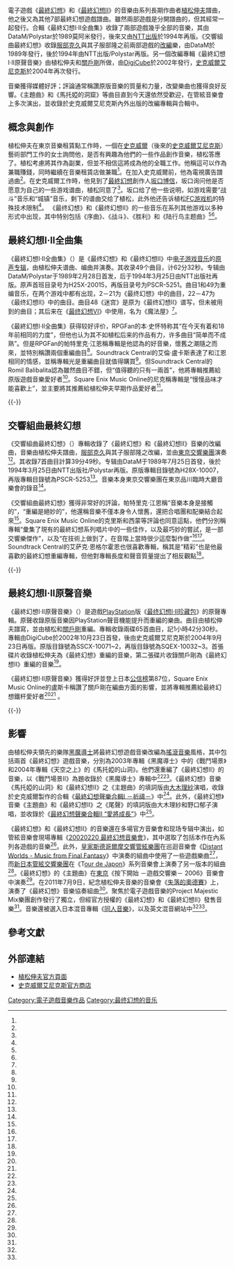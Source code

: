 {{NoteTA
| G1=Games
| G2=Square Enix
}}

{{最终幻想系列的音乐}}

電子遊戲《[[最終幻想_(遊戲)|最終幻想]]》和《[[最終幻想II|最終幻想II]]》的音樂由系列長期作曲者[[植松伸夫|植松伸夫]]譜曲，他之後又為其他7部最終幻想遊戲譜曲。雖然兩部遊戲是分開譜曲的，但其經常一起發行。合輯《最終幻想I·II全曲集》收錄了兩部遊戲幾乎全部的音樂，其由DataM/Polystar於1989莫阿米發行，後來又由[[NTT出版|NTT出版]]於1994年再版。《交響組曲最終幻想》收錄[[服部克久|服部克久]]與其子服部隆之前兩部遊戲的[[改編|改編]]樂，由DataM於1989年發行，後於1994年由NTT出版/Polystar再版。另一個改編專輯《最終幻想I·II原聲音樂》由植松伸夫和[[關戶剛|關戶剛]]所做，由[[DigiCube|DigiCube]]於2002年發行，[[史克威爾艾尼克斯|史克威爾艾尼克斯]]於2004年再次發行。

音樂獲得媒體好評；評論通常稱讚原版音樂的質量和力量，改變樂曲也獲得良好反響。《主題曲》和《馬托婭的洞窟》等曲目直到今天還依然受歡迎，在管絃音樂會上多次演出，並收錄於史克威爾艾尼克斯內外出版的改編專輯與合輯中。

== 概念與創作 ==

植松伸夫在東京音樂租賃點工作時，一個在[[史克威爾|史克威爾]]（後來的[[史克威爾艾尼克斯|史克威爾艾尼克斯]]）藝術部門工作的女士詢問他，是否有興趣為他們的一些作品創作音樂，植松答應了。植松考慮將其作為副業，但並不相信這將成為他的全職工作。他稱這可以作為兼職賺錢，同時繼續在音樂租賃店做兼職<ref name="1UP" />。在加入史克威爾前，他為電視廣告譜過曲<ref name="SEU" />。在史克威爾工作時，他見到了[[最終幻想|最終幻想]]創作人[[坂口博信|坂口博信]]，坂口询问他是否愿意为自己的一些游戏谱曲，植松同意了<ref name="1UP" />。坂口给了他一些说明，如游戏需要“战斗”音乐和“城镇”音乐，剩下的谱曲交给了植松，此外他还告诉植松[[FC游戏机|FC游戏机]]的特殊技术限制<ref name="1UP" />。<!-- RE-ADD WHEN ANYONE FIGURES OUT WHAT TRACK HE'S REFERRING TO Nobuo Uematsu has said that his favorite ''Final Fantasy'' track he has ever composed was the "An Call" track from ''Final Fantasy II'', as he feels that it is "very symbolic" of the series as a whole.<ref name="IGNNOBUOint">{{cite web | author=D., Spence | title=Nobuo Uematsu Interview | url=http://www.ign.com/articles/2004/07/09/nobuo-uematsu-interview | publisher=[[IGN|IGN]]| accessdate=2008-07-26}}</ref> -->《最终幻想》和《最终幻想II》的一些音乐在系列其他游戏以多种形式中出现，其中特别包括《序曲》、《战斗》、《胜利》和《陆行鸟主题曲》<ref name="RPGFAS" /><ref name="SEMOASO" />。

== 最終幻想I·II全曲集 ==

{{Infobox album
| Name = 最終幻想I·II全曲集
| Type = Soundtrack
| Artist = [[植松伸夫|植松伸夫]]
| Cover =
| Cover size =
| Released = 1989年2月28日<br/>1994年3月25日<small>（再版）</small>
| Recorded =
| Genre = [[芯片音乐|芯片]]、[[古典音乐|古典]]、[[Electro|Electro]], [[电子音乐|电子]]<ref>{{cite web|title=Nobuo Uematsu – All Sounds Of Final Fantasy I•II|url=http://www.discogs.com/Nobuo-Uematsu-All-Sounds-Of-Final-Fantasy-III/release/706948|publisher=[[Discogs|Discogs]]|accessdate=7 August 2012|archive-date=2021-02-19|archive-url=https://web.archive.org/web/20210219153949/https://www.discogs.com/Nobuo-Uematsu-All-Sounds-Of-Final-Fantasy-III/release/706948|dead-url=no}}</ref>、[[电子游戏音乐|游戏]]
| Length = 62:32
| Label = DataM/Polystar<br/>[[NTT出版|NTT出版]]<small>（再版）</small>
| Producer =
| Reviews =
}}

《最終幻想I·II全曲集》（{{lang|ja|ファイナルファンタジーI・II全曲集}}）是《最终幻想》和《最终幻想II》中[[电子游戏音乐|电子游戏音乐]]的[[原声音乐|原声]][[专辑|专辑]]，由植松伸夫谱曲、编曲并演奏。其收录49个曲目，计62分32秒。专辑由DataM/Polystar于1989年2月28日首发，后于1994年3月25日由NTT出版社再版。原声首班目录号为H25X-20015，再版目录号为PSCR-5251。曲目1和49为重编音乐，在两个游戏中都有出现，2－21为《最终幻想》中的曲目，22－47为《最终幻想II》中的曲目。曲目48《迷宫》是原为《最终幻想II》谱写，但未被用到的曲目；其后来在《[[最终幻想VI|最终幻想VI]]》中使用，名为《魔法屋》<ref name="RPGFAS" />。

《最終幻想I·II全曲集》获得较好评价，RPGFan的本·史怀特称其“在今天有着和18年前相同的力度”，但他也认为其不如植松后来的作品有力，许多曲目“简单而不成熟”。但是RPGFan的帕特里克·江恩稱專輯是他認為的好音樂，懷舊之潮隨之而來，並特別稱讚兩個重編曲目<ref name="RPGFAS" />。Soundtrack Central的艾倫·盧卡斯表達了和江恩相同的情感，並稱專輯光是重編曲目就值得購買<ref name="SCASO" />。但Soundtrack Central的Romil Balibalita認為雖然曲目不錯，但“值得聽的只有一兩首”，他將專輯推薦給原版遊戲音樂愛好者<ref name="SCASO" />。Square Enix Music Online的尼克稱專輯是“慢慢品味才能喜歡上”，並主要將其推薦給植松伸夫早期作品愛好者<ref name="SEMOASO" />。

{{tracklist
| headline = 曲目列表
| collapsed = yes
| extra_column = 中文翻譯
| title1 = WELCOME TO F.F.WORLD
| extra1 = 歡迎來到F.F.的世界
| length1 = 6:57
| title2 = {{lang|ja|プレリュード}}
| extra2 = 前奏曲
| length2 = 0:52
| title3 = {{lang|ja|オープニング・テーマ}}
| extra3 = 片頭曲
| length3 = 1:25
| title4 = {{lang|ja|コーネリア城}}
| extra4 = 坷尼利亞城
| length4 = 0:47
| title5 = {{lang|ja|メインテーマ}}
| extra5 = 主题曲
| length5 = 1:02
| title6 = {{lang|ja|カオスの神殿}}
| extra6 = 混沌神殿
| length6 = 1:00
| title7 = {{lang|ja|マトーヤの洞窟}}
| extra7 = 馬托婭的洞窟
| length7 = 1:13
| title8 = {{lang|ja|街}}
| extra8 = 城鎮
| length8 = 0:52
| title9 = {{lang|ja|店}}
| extra9 = 商店
| length9 = 1:00
| title10 = {{lang|ja|船}}
| extra10 = 船
| length10 = 0:48
| title11 = {{lang|ja|海底神殿}}
| extra11 = 海底神殿
| length11 = 1:27
| title12 = {{lang|ja|ダンジョン}}
| extra12 = 迷宮
| length12 = 0:56
| title13 = {{lang|ja|メニュー画面}}
| extra13 = 菜單畫面
| length13 = 0:41
| title14 = {{lang|ja|飛空船}}
| extra14 = 飛空艇
| length14 = 0:50
| title15 = {{lang|ja|グルグ火山}}
| extra15 = 古魯古火山
| length15 = 1:12
| title16 = {{lang|ja|浮遊城}}
| extra16 = 浮动城堡
| length16 = 1:14
| title17 = {{lang|ja|戦闘シーン}}
| extra17 = 戰鬥場景
| length17 = 1:36
| title18 = {{lang|ja|勝利}}
| extra18 = 勝利
| length18 = 0:38
| title19 = {{lang|ja|エンディングテーマ}}
| extra19 = 片尾曲
| length19 = 1:49
| title20 = {{lang|ja|デッドミュージック}}
| extra20 = 死亡音樂
| length20 = 0:53
| title21 = {{lang|ja|セーブミュージック}}
| extra21 = 存檔音樂
| length21 = 0:07
| title22 = {{lang|ja|プレリュード}}
| extra22 = 前奏曲
| length22 = 0:46
| title23 = {{lang|ja|戦闘シーン１}}
| extra23 = 戰鬥場景1
| length23 = 1:28
| title24 = {{lang|ja|生き返りの間}}
| extra24 = 復活之時
| length24 = 0:24
| title25 = {{lang|ja|再会}}
| extra25 = 團聚
| length25 = 0:09
| title26 = {{lang|ja|反乱軍のテーマ}}
| extra26 = 反抗軍主旋律
| length26 = 1:15
| title27 = {{lang|ja|街}}
| extra27 = 城鎮
| length27 = 1:46
| title28 = {{lang|ja|メインテーマ}}
| extra28 = 主題曲
| length28 = 1:26
| title29 = {{lang|ja|パンデモニウム城}}
| extra29 = 大混亂城
| length29 = 1:04
| title30 = {{lang|ja|帝国軍のテーマ}}
| extra30 = 帝國軍主旋律
| length30 = 1:29
| title31 = {{lang|ja|チョコボのテーマ}}
| extra31 = 陸行鳥主旋律
| length31 = 0:25
| title32 = {{lang|ja|魔導士の塔}}
| extra32 = 魔導士之塔
| length32 = 1:25
| title33 = {{lang|ja|脱出！}}
| extra33 = 逃生！
| length33 = 0:20
| title34 = {{lang|ja|古城}}
| extra34 = 古城堡
| length34 = 0:51
| title35 = {{lang|ja|ダンジョン}}
| extra35 = 迷宮
| length35 = 1:46
| title36 = {{lang|ja|皇帝復活}}
| extra36 = 皇帝復活
| length36 = 0:27
| title37 = {{lang|ja|戦闘シーン２}}
| extra37 = 戰鬥場景2
| length37 = 2:10
| title38 = {{lang|ja|勝利}}
| extra38 = 勝利
| length38 = 0:40
| title39 = {{lang|ja|フィナーレ}}
| extra39 = 結局
| length39 = 3:09
| title40 = {{lang|ja|ワルツ}}
| extra40 = 華爾茲
| length40 = 0:41
| title41 = {{lang|ja|王女の誘惑}}
| extra41 = 公主的誘惑
| length41 = 0:28
| title42 = {{lang|ja|デッドミュージック}}
| extra42 = 死亡音樂
| length42 = 0:50
| title43 = {{lang|ja|ファンファーレ}}
| extra43 = 号角齐鸣
| length43 = 0:06
| title44 = {{lang|ja|仲間に加える}}
| extra44 = 夥伴加入
| length44 = 0:07
| title45 = {{lang|ja|店}}
| extra45 = 上店
| length45 = 0:41
| title46 = {{lang|ja|飛空船}}
| extra46 = 飛空艇
| length46 = 0:56
| title47 = {{lang|ja|戦闘シーン３}}
| extra47 = 戰鬥場景3
| length47 = 1:58
| title48 = {{lang|ja|ダンジョン}}
| extra48 = 迷宮
| length48 = 0:59
| title49 = FAREWELL! F.F. WORLD
| extra49 = 再見！F.F.的世界
| length49 = 7:25
}}{{-}}

== 交響組曲最終幻想 ==

{{Infobox album
| Name = 交響組曲最終幻想
| Type = Soundtrack
| Artist = [[植松伸夫|植松伸夫]]
| Cover =
| Cover size =
| Released = 1989年7月25日<br/>1994年3月25日<small>（再版）</small>
| Recorded =
| Genre =
| Length = 39:49
| Label = DataM<br/>[[NTT出版|NTT出版]]/Polystar<small>（再版）</small>
| Producer =
| Reviews =
}}

《交響組曲最終幻想》（{{lang|ja|交響組曲ファイナルファンタジー}}）專輯收錄了《最終幻想》和《最終幻想II》音樂的改編曲，音樂由植松伸夫譜曲，[[服部克久|服部克久]]與其子服部隆之改編，並由[[東京交響樂團|東京交響樂團]]演奏<ref name="SCFFSS" />。其收錄7首曲目計算39分49秒。专辑由DataM于1989年7月25日首發，後於1994年3月25日由NTT出版社/Polystar再版。原版專輯目錄號為H28X-10007，再版專輯目錄號為PSCR-5253<ref name="RPGFSSFF" />。音樂本身東京交響樂團在東京品川臨時大廳音樂會的錄音<ref name="FFSSliner" />。

《交響組曲最終幻想》獲得非常好的評論，帕特里克·江恩稱“音樂本身是接觸的”，“重編是絕妙的”，他還稱音樂不僅本身令人懷舊，還把合唱團和配樂結合起來<ref name="RPGFSSFF" />。Square Enix Music Online的克里斯和西蒙等評論也同意這點，他們分別稱專輯“彙集了現有的最終幻想系列唱片中的一些佳作，以及最巧妙的嘗試，是一部交響樂傑作”，以及“在技術上做到了，在音階上當時很少這麼製作做”<ref name="SEMOFFSSreview" /><ref name="SEMOFFSSreview2" />。Soundtrack Central的艾萨克·恩格尔霍恩也很喜歡專輯，稱其是“精彩”也是他最喜歡的最終幻想重編專輯，但他對專輯長度和聲音質量提出了相反觀點<ref name="SCFFSS" />。

{{tracklist
| headline = 曲目列表<ref name="RPGFSSFF" />
| collapsed = yes
| extra_column = 原版曲目<small>（遊戲）</small>
| title1 = SCENE I
| extra1 = 《主題曲》<small>（《最終幻想II》）</small>
| length1 = 4:19
| title2 = SCENE II
| extra2 = 《戰鬥場景2》<small>（《最終幻想II》）</small>
| length2 = 5:04
| title3 = SCENE III
| extra3 = 《片頭曲》、《城鎮》、《馬托婭的山洞》<small>（《最終幻想》）</small>
| length3 = 6:08
| title4 = SCENE IV
| extra4 = 《結局》<small>（《最終幻想II》）</small>
| length4 = 5:24
| title5 = SCENE V - Prelude
| extra5 = 《主題曲》、《混沌神殿》<small>（《最終幻想》）</small>
| length5 = 8:14
| title6 = SCENE VI
| extra6 = 《古魯古火山》<small>（《最終幻想》）</small>，《迷宮》、《帝國軍主旋律》<small>（《最終幻想II》）</small>
| length6 = 5:05
| title7 = SCENE VII
| extra7 = 《反抗軍主旋律》<small>（《最終幻想II》）</small>
| length7 = 5:31
}}{{-}}

== 最終幻想I·II原聲音樂 ==

{{Infobox album
| Name =最終幻想I·II原聲音樂
| Type = Soundtrack
| Artist = [[植松伸夫|植松伸夫]]
| Cover =
| Cover size =
| Released = 2002年10月23日<br/>2004年9月23日<small>（再版）</small>
| Recorded =
| Genre =
| Length = 碟片1：55:11<br/>碟片2：47:19
| Label = [[DigiCube|DigiCube]]<br/>[[Square_Enix|Square Enix]] <small>(re-release)</small>
| Producer =
| Reviews =
}}

《最終幻想I·II原聲音樂》（{{lang|ja|ファイナルファンタジーI・II　オリジナル・サウンドトラック}}）是遊戲[[PlayStation|PlayStation]]版《[[最终幻想I·II珍藏包|最终幻想I·II珍藏包]]》的原聲專輯。原聲收錄原版音樂因PlayStation聲音機能提升而重編的樂曲。曲目由植松伸夫譜寫，並由植松和[[關戶剛|關戶剛]]重編。專輯收錄兩碟65首曲目，記1小時42分30秒。專輯由DigiCube於2002年10月23日首發，後由史克威爾艾尼克斯於2004年9月23日再版。原版目錄號為SSCX-10071~2，再版目錄號為SQEX-10032~3。首張碟片收錄植松伸夫為《最終幻想》重編的音樂，第二張碟片收錄關戶剛為《最終幻想II》重編的音樂<ref name="RPGFOS2" />。

《最終幻想I·II原聲音樂》獲得好評並登上日本[[公信榜|公信榜]]第87位，Square Enix Music Online的盧斯卡稱讚了關戶剛在編曲方面的影響，並將專輯推薦給最終幻想鐵杆愛好者<ref name="RPGFOS2" /><ref name="ORIASO" />
。

{{tracklist
| headline = 碟片1
| collapsed = yes
| extra_column = 中文翻譯
| title1 = {{lang|ja|オープニング・ムービー}}
| extra1 = 開場動畫
| length1 = 2:02
| title2 = {{lang|ja|オープニング・ムービー+SE}}
| extra2 = 開場動畫+SE
| length2 = 2:02
| title3 = {{lang|ja|オープニング・デモ}}
| extra3 = 開頭演示
| length3 = 1:57
| title4 = {{lang|ja|プレリュード}}
| extra4 = 前奏曲
| length4 = 1:46
| title5 = {{lang|ja|オープニング・テーマ}}
| extra5 = 片頭曲
| length5 = 1:52
| title6 = {{lang|ja|コーネリア城}}
| extra6 = 坷尼利亞城堡
| length6 = 2:15
| title7 = {{lang|ja|メイン・テーマ}}
| extra7 = 主題曲
| length7 = 2:38
| title8 = {{lang|ja|カオスの神殿}}
| extra8 = 混沌神殿
| length8 = 1:46
| title9 = {{lang|ja|マトーヤの洞窟}}
| extra9 = 馬托婭的洞窟
| length9 = 2:28
| title10 = {{lang|ja|街}}
| extra10 = 城鎮
| length10 = 1:53
| title11 = {{lang|ja|店}}
| extra11 = 商店
| length11 = 1:22
| title12 = {{lang|ja|船}}
| extra12 = 船
| length12 = 1:38
| title13 = {{lang|ja|海底神殿}}
| extra13 = 海底神殿
| length13 = 1:42
| title14 = {{lang|ja|ダンジョン}}
| extra14 = 迷宮
| length14 = 1:30
| title15 = {{lang|ja|メニュー画面}}
| extra15 = 菜單畫面
| length15 = 0:58
| title16 = {{lang|ja|飛空船}}
| extra16 = 飛空艇
| length16 = 1:29
| title17 = {{lang|ja|グルグ火山}}
| extra17 = 古魯古火山
| length17 = 2:36
| title18 = {{lang|ja|浮遊城}}
| extra18 = 浮空城堡
| length18 = 2:28
| title19 = {{lang|ja|戦闘シーン}}
| extra19 = 戰鬥場景
| length19 = 1:39
| title20 = {{lang|ja|勝利}}
| extra20 = 勝利
| length20 = 0:49
| title21 = {{lang|ja|デッドミュージック}}
| extra21 = 死亡音樂
| length21 = 0:56
| title22 = {{lang|ja|セーブミュージック}}
| extra22 = 存檔音樂
| length22 = 0:11
| title23 = {{lang|ja|教会}}
| extra23 = 教堂
| length23 = 1:58
| title24 = {{lang|ja|廃れた城}}
| extra24 = 荒廢的城堡
| length24 = 2:12
| title25 = {{lang|ja|リュート}}
| extra25 = 琵琶曲
| length25 = 0:35
| title26 = {{lang|ja|橋をかけろ}}
| extra26 = 搭橋
| length26 = 0:42
| title27 = {{lang|ja|深き場所へ}}
| extra27 = 進入深處
| length27 = 0:17
| title28 = {{lang|ja|ファンファーレ}}
| extra28 = 号角齐鸣
| length28 = 0:08
| title29 = {{lang|ja|クリスタル復活}}
| extra29 = 水晶復活
| length29 = 0:16
| title30 = {{lang|ja|大事なものゲット}}
| extra30 = 重要物入手
| length30 = 0:09
| title31 = {{lang|ja|宿屋}}
| extra31 = 旅館
| length31 = 1:22
| title32 = {{lang|ja|中ボスバトル}}
| extra32 = 中頭目
| length32 = 1:34
| title33 = {{lang|ja|ボスバトルA}}
| extra33 = 頭目戰A
| length33 = 2:11
| title34 = {{lang|ja|ボスバトルB}}
| extra34 = 頭目戰B
| length34 = 2:13
| title35 = {{lang|ja|ラストバトル}}
| extra35 = 決戰
| length35 = 1:51
| title36 = {{lang|ja|エンディング・テーマ}}
| extra36 = 片尾曲
| length36 = 2:06
}}
{{tracklist
| headline = 碟片2
| collapsed = yes
| extra_column = 中文翻譯
| title1 = {{lang|ja|オープニング・ムービー}}
| extra1 = 開場動畫
| length1 = 2:37
| title2 = {{lang|ja|オープニング・ムービー+SE}}
| extra2 = 開場動畫+SE
| length2 = 2:39
| title3 = {{lang|ja|オープニング・テーマ}}
| extra3 = 開場曲
| length3 = 1:28
| title4 = {{lang|ja|プレリュード}}
| extra4 = 前奏曲
| length4 = 1:33
| title5 = {{lang|ja|戦闘シーン１}}
| extra5 = 戰鬥場景1
| length5 = 1:38
| title6 = {{lang|ja|生き返りの間}}
| extra6 = 復活之時
| length6 = 1:25
| title7 = {{lang|ja|再会}}
| extra7 = 團聚
| length7 = 0:13
| title8 = {{lang|ja|反乱軍のテーマ}}
| extra8 = 反抗軍主題曲
| length8 = 2:26
| title9 = {{lang|ja|街}}
| extra9 = 城鎮
| length9 = 1:56
| title10 = {{lang|ja|メイン・テーマ}}
| extra10 = 主題曲
| length10 = 2:50
| title11 = {{lang|ja|パンデモニウム城}}
| extra11 = 大混亂城
| length11 = 1:18
| title12 = {{lang|ja|帝国軍のテーマ}}
| extra12 = 帝國軍主題曲
| length12 = 2:55
| title13 = {{lang|ja|チョコボのテーマ}}
| extra13 = 陸行鳥主題曲
| length13 = 0:31
| title14 = {{lang|ja|魔導士の塔}}
| extra14 = 魔導士之塔
| length14 = 1:34
| title15 = {{lang|ja|脱出！}}
| extra15 = 逃生！
| length15 = 1:15
| title16 = {{lang|ja|古城}}
| extra16 = 古城堡
| length16 = 2:44
| title17 = {{lang|ja|ダンジョン}}
| extra17 = 迷宮
| length17 = 1:54
| title18 = {{lang|ja|皇帝復活}}
| extra18 = 皇帝復活
| length18 = 0:49
| title19 = {{lang|ja|勝利}}
| extra19 = 勝利
| length19 = 0:46
| title20 = {{lang|ja|ワルツ}}
| extra20 = 華爾茲
| length20 = 0:50
| title21 = {{lang|ja|王女の誘惑}}
| extra21 = 公主的誘惑
| length21 = 1:47
| title22 = {{lang|ja|デッドミュージック}}
| extra22 = 死亡音樂
| length22 = 0:57
| title23 = {{lang|ja|ファンファーレ}}
| extra23 = 号角齐鸣
| length23 = 0:09
| title24 = {{lang|ja|仲間に加える}}
| extra24 = 夥伴加入
| length24 = 0:09
| title25 = {{lang|ja|宿屋}}
| extra25 = 旅館
| length25 = 0:09
| title26 = {{lang|ja|戦闘シーンA}}
| extra26 = 戰鬥場景A
| length26 = 2:25
| title27 = {{lang|ja|戦闘シーンB}}
| extra27 = 戰鬥場景B
| length27 = 2:04
| title28 = {{lang|ja|戦闘シーン２}}
| extra28 = 戰鬥場景2
| length28 = 2:20
| title29 = {{lang|ja|フィナーレ}}
| extra29 = 結局
| length29 = 4:10
}}{{-}}

== 影響 ==

由植松伸夫領先的樂隊[[黑魔導士|黑魔導士]]將最終幻想遊戲音樂改編為[[搖滾音樂|搖滾音樂]]風格，其中包括兩首《最終幻想》遊戲音樂，分別為2003年專輯《黑魔導士》中的《戰鬥場景》和2004年專輯《天空之上》的《馬托婭的山洞》。他們還重編了《最終幻想II》的音樂，以《戰鬥場景II》為題收錄於《黑魔導士》專輯中<ref name="TBMinfo" /><ref name="TBM2info" />。《最終幻想》音樂《馬托婭的山洞》和《最終幻想II》之《主題曲》的填詞版由[[大木理紗|大木理紗]]演唱，收錄於史克威爾製作的合輯《[[最終幻想聲樂合輯I_－祈禱－|最終幻想聲樂合輯I －祈禱－]]》中<ref name="FFPinfo" />。此外，《最終幻想》音樂《主題曲》和《最終幻想II》之《尾聲》的填詞版由大木理紗和野口郁子演唱，並收錄於《[[最終幻想聲樂合輯II_“愛將成長”|最終幻想聲樂合輯II “愛將成長”]]》中<ref name="FFLWGinfo" />。

《最終幻想》和《最終幻想II》的音樂還在多場官方音樂會和现场专辑中演出，如管絃音樂會現場專輯《[[20020220_最終幻想音樂會|20020220 最終幻想音樂會]]》，其中選取了包括本作在內系列各遊戲的音樂<ref name="RPGF20020220review" />。此外，[[皇家斯德哥爾摩交響管絃樂團|皇家斯德哥爾摩交響管絃樂團]]在巡迴音樂會《[[Distant_Worlds_-_Music_from_Final_Fantasy|Distant Worlds - Music from Final Fantasy]]》中演奏的組曲中使用了一些遊戲樂曲<ref name="SEMOFFDinfo" />，而[[新日本管絃交響樂團|新日本管絃交響樂團]]在《T[[our_de_Japon|our de Japon]]》系列音樂會上演奏了另一版本的組曲<ref name="SEMOTDJinfo" />。《最終幻想》的《主題曲》在[[東京|東京]]《按下開始 －遊戲交響樂－ 2006》音樂會中演奏<ref name="PSconcert06" />。在2011年7月9日，紀念植松伸夫音樂的音樂會《[[失落的奧德賽|失落的奧德賽]]》上，演奏了《最終幻想》音樂協奏組曲<ref name="SympOdprogram" />。聚焦於電子遊戲音樂的Project Majestic Mix樂團創作發行了獨立，但經官方授權的《最終幻想》和《最終幻想II》發售音樂<ref name="RPGFRMMreview" />。音樂還被選入日本混音專輯《[[同人音樂|同人音樂]]》，以及英文混音網站中<ref name="OCRFF1" /><ref name="OCRFF2" />。

== 參考文獻 ==

{{reflist|colwidth=30em|refs=
<ref name="1UP">{{cite web |url=http://www.1up.com/do/feature?cId=3166165 |title=A Day in the Life of Final Fantasy's Nobuo Uematsu |publisher=[[1UP.com|1UP.com]] |first=James |last=Mielke |date=2008-02-15 |accessdate=2008-05-30 |archiveurl=https://www.webcitation.org/6EFVkqpQR?url=http://www.1up.com/features/final-fantasy-composer |archivedate=2013-02-07 |deadurl=no }}</ref>
<ref name="SEU">{{cite web|url=http://www.square-enix-usa.com/uematsu/profile/index.html |title=N's profile |publisher=Square Enix USA |accessdate=2008-06-01 |archiveurl=https://web.archive.org/web/20090312044802/http://www.square-enix-usa.com/uematsu/profile/index.html |archivedate=2009-03-12 |deadurl=yes }}</ref>

<ref name="RPGFAS">{{cite web|author=Gann, Patrick; Schweitzer, Ben |title=All Sounds of Final Fantasy I - II |url=http://www.rpgfan.com/soundtracks/ff1&2/index.html |publisher=RPGFan |accessdate=2008-07-09 |archiveurl=https://web.archive.org/web/20130116215146/http://rpgfan.com/soundtracks/ff1%262/index.html |archivedate=2013-01-16 |deadurl=no }}</ref>
<ref name="SCASO">{{cite web|author=Lau, Aaron; Balibalita, Romil |url=http://www.soundtrackcentral.com/cds/finalfantasy1a2_aso.htm |title=Final Fantasy I & II, All Sounds of |publisher=Soundtrack Central |accessdate=2008-07-21 |archiveurl=https://web.archive.org/web/20120211165951/http://www.soundtrackcentral.com/cds/finalfantasy1a2_aso.htm |archivedate=2012-02-11 |deadurl=no }}</ref>
<ref name="SEMOASO">{{cite web|author=Nick |url=http://www.squareenixmusic.com/reviews/nick/ff1-2aso.shtml |title=All Sounds of Final Fantasy I & II |publisher=Square Enix Music Online |accessdate=2008-07-21 |archiveurl=https://web.archive.org/web/20080510234400/http://www.squareenixmusic.com/reviews/nick/ff1-2aso.shtml |archivedate=2008-05-10 |deadurl=yes }}</ref>

<ref name="SCFFSS">{{cite web|author=Engelhorn, Isaac |url=http://www.soundtrackcentral.com/cds/finalfantasy_symphonicsuite.htm |title=Final Fantasy Symphonic Suite |publisher=Soundtrack Central |accessdate=2008-07-25 |archiveurl=https://web.archive.org/web/20120211170044/http://www.soundtrackcentral.com/cds/finalfantasy_symphonicsuite.htm |archivedate=2012-02-11 |deadurl=no }}</ref>
<ref name="RPGFSSFF">{{cite web|author=Gann, Patrick |title=Final Fantasy Symphonic Suite |url=http://www.rpgfan.com/soundtracks/ffss/index.html |publisher=RPGFan |accessdate=2008-07-09 |archiveurl=https://web.archive.org/web/20130116214253/http://rpgfan.com/soundtracks/ffss/index.html |archivedate=2013-01-16 |deadurl=no }}</ref>
<ref name="FFSSliner">{{cite web |author=Uematsu, Nobuo |url=http://x111.com/ffmo/Liner_Notes/ffss.php |title=Final Fantasy Symphonic Suite Liner Notes |publisher=Final Fantasy Music Online |accessdate=2008-07-25 |archiveurl=https://web.archive.org/web/20130120050849/http://x111.com/ffmo/Liner_Notes/ffss.php |archivedate=2013-01-20 |deadurl=yes }}</ref>
<ref name="SEMOFFSSreview">{{cite web|author=Chris |url=http://www.squareenixmusic.com/reviews/chris/ffss.shtml |title=Final Fantasy Symphonic Suite |publisher=Square Enix Music Online |accessdate=2008-07-25 |archiveurl=https://web.archive.org/web/20120827125303/http://www.squareenixmusic.com/reviews/chris/ffss.shtml |archivedate=2012-08-27 |deadurl=no }}</ref>
<ref name="SEMOFFSSreview2">{{cite web|author=Simon |url=http://www.squareenixmusic.com/reviews/simon/ffss.shtml |title=Final Fantasy Symphonic Suite |publisher=Square Enix Music Online |accessdate=2008-07-25 |archiveurl=https://web.archive.org/web/20120616172057/http://www.squareenixmusic.com/reviews/simon/ffss.shtml |archivedate=2012-06-16 |deadurl=no }}</ref>

<ref name="RPGFOS2">{{cite web|author=Dragon God |title=Final Fantasy I & II OST |url=http://www.rpgfan.com/soundtracks/ff1&2-remake/index.html |publisher=RPGFan |accessdate=2008-07-09 |archiveurl=https://web.archive.org/web/20130116213840/http://rpgfan.com/soundtracks/ff1%262-remake/index.html |archivedate=2013-01-16 |deadurl=no }}</ref>
<ref name="ORIASO">{{cite web|url=http://www.oricon.co.jp/music/release/d/489027/1/ |publisher=[[Oricon|Oricon]] |title=ファイナルファンタジーⅠ・Ⅱ　オリジナルサウンドトラック |language=ja |accessdate=2010-06-24 |archiveurl=https://web.archive.org/web/20121022015745/http://www.oricon.co.jp/music/release/d/489027/1/ |archivedate=2012-10-22 |deadurl=no }}</ref>

<ref name="TBMinfo">(February 19, 2003). The Black Mages. DigiCube. SSCX-10080</ref><ref name="TBM2info">(December 22, 2004). ''The Black Mages II: The Skies Above''. Universal Music. UPCH-1377</ref>

<ref name="FFPinfo">(June 25, 1994). ''Final Fantasy: Pray''. NTT Publishing. PSCN-5006</ref>
<ref name="FFLWGinfo">(November 25, 1995). ''Final Fantasy: Love Will Grow''. NTT Publishing. PSCN-5041</ref>

<ref name="RPGF20020220review">{{cite web|url=http://www.rpgfan.com/soundtracks/20020220/index.html |title=20020220 - Music from FINAL FANTASY |publisher=RPGFan |accessdate=2007-04-01 |archiveurl=https://web.archive.org/web/20130120065018/http://rpgfan.com/soundtracks/20020220/index.html |archivedate=2013-01-20 |deadurl=no }}</ref>
<ref name="SEMOFFDinfo">{{cite web|url=http://www.squareenixmusic.com/albums/f/ffdistantworlds.shtml |title=Distant Worlds - Music from Final Fantasy - Album Information |publisher=Square Enix Music Online |accessdate=2008-02-22 |archiveurl=https://web.archive.org/web/20120409215604/http://www.squareenixmusic.com/albums/f/ffdistantworlds.shtml |archivedate=2012-04-09 |deadurl=no }}</ref>
<ref name="SEMOTDJinfo">{{cite web |url=http://www.squareenixmusic.com/albums/dvds/tourdejapon.shtml |title=Album Information - Tour de Japon: Music from Final Fantasy DVD |publisher=Square Enix Music Online |accessdate=2008-02-22 |archiveurl=https://web.archive.org/web/20130120065505/http://www.squareenixmusic.com/albums/dvds/tourdejapon.shtml |archivedate=2013-01-20 |deadurl=yes }}</ref>
<ref name="PSconcert06">{{cite web|url=http://www.squareenixmusic.com/concerts/pressstart2006.shtml |title=Press Start -Symphony of Games- 2006 |publisher=Square Enix Music Online |accessdate=2010-03-25 |archiveurl=https://web.archive.org/web/20120920095923/http://www.squareenixmusic.com/concerts/pressstart2006.shtml |archivedate=2012-09-20 |deadurl=no }}</ref>
<ref name="SympOdprogram">{{cite web |title=Symphonic Odysseys Program |url=http://symphonicodysseys.com/SymphonicOdysseys_ProgrammOnlineSheet.pdf |publisher=Symphonic Odysseys |accessdate=2011-07-08 |archiveurl=https://www.webcitation.org/601wiJqIi?url=http://symphonicodysseys.com/SymphonicOdysseys_ProgrammOnlineSheet.pdf |archivedate=2011-07-08 |deadurl=no }}</ref>
<ref name="RPGFRMMreview">{{cite web|author=Rzeminski, Lucy |title=Project Majestic Mix: A Tribute to Nobuo Uematsu - Gold Edition |publisher=RPGFan |date=2002-07-02 |url=http://www.rpgfan.com/soundtracks/pmm-gold/index.html |accessdate=2008-08-13 |archiveurl=https://web.archive.org/web/20120619202844/http://www.rpgfan.com/soundtracks/pmm-gold/index.html |archivedate=2012-06-19 |deadurl=no }}</ref>
<ref name="OCRFF1">{{cite web|title=Game: Final Fantasy (1987, Square, NES) |url=http://ocremix.org/game/8/final-fantasy-nes |publisher=[[OverClocked_ReMix|OverClocked ReMix]] |accessdate=2008-07-09 |archiveurl=https://web.archive.org/web/20130117134300/http://ocremix.org/game/8/final-fantasy-nes |archivedate=2013-01-17 |deadurl=no }}</ref>
<ref name="OCRFF2">{{cite web|title=Game: Final Fantasy II (1988, Square, NES) |url=http://ocremix.org/game/241/final-fantasy-ii-nes |publisher=[[OverClocked_ReMix|OverClocked ReMix]] |accessdate=2008-07-09 |archiveurl=https://web.archive.org/web/20130117215015/http://ocremix.org/game/241/final-fantasy-ii-nes |archivedate=2013-01-17 |deadurl=no }}</ref>
}}

== 外部連結 ==
{{Portal box|最终幻想系列}}

* [http://na.square-enix.com/uematsu/ 植松伸夫官方頁面] {{Wayback|url=http://na.square-enix.com/uematsu/ |date=20130120184339 }} {{en icon}}
* [https://web.archive.org/web/20070830033709/http://na.square-enix.com/music/tunes/ff/ 史克威爾艾尼克斯官方商店] {{en icon}}

{{最終幻想系列|FF=FFI&II|state=uncollapsed}}
{{Authority control}}
{{DEFAULTSORT:Final Fantasy 01 and 02}}
[[Category:電子遊戲音樂作品|Category:電子遊戲音樂作品]]
[[Category:最终幻想的音乐|Category:最终幻想的音乐]]
